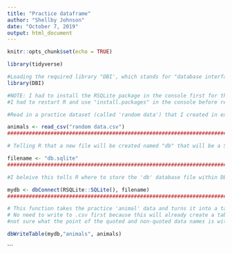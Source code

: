 ---
title: "Practice dataframe"
author: "Shellby Johnson"
date: "October 7, 2019"
output: html_document
---

```{r setup, include=FALSE}
knitr::opts_chunk$set(echo = TRUE)
```

```{r}

library(tidyverse)

#Loading the required library "DBI', which stands for "database interface" and creates a connection between R and other database management systems.
library(DBI) 

#NOTE: I had to install the RSQLite package in the console first for the DBI library to load and the code to work.
#I had to restart R and use "install.packages" in the console before re-loading the DBI library.

```


```{r}

#Read in a practice dataset (called 'random data') that I created in excel, to attempt connecting this dataset to DB Browser for sqlite

animals <- read_csv("random data.csv") 
################################################################################################

# Telling R that a new file will be created named "db" that will be a SQLITE file

filename <- "db.sqlite"
################################################################################################

#I beleive this tells R where to store the 'db' database file within DB Browser (under 'mydb') when it connects to SQLite, but not sure

mydb <- dbConnect(RSQLite::SQLite(), filename)
################################################################################################

# This function takes the practice 'animal' data and turns it into a table to be organized within SQLite
# No need to write to .csv first because this will already create a table; writing to csv first will create an unecessary additional ID column in the database file
#not sure what the point of the quoted and non-quoted data names is within the function

dbWriteTable(mydb,"animals", animals) 


```






```



